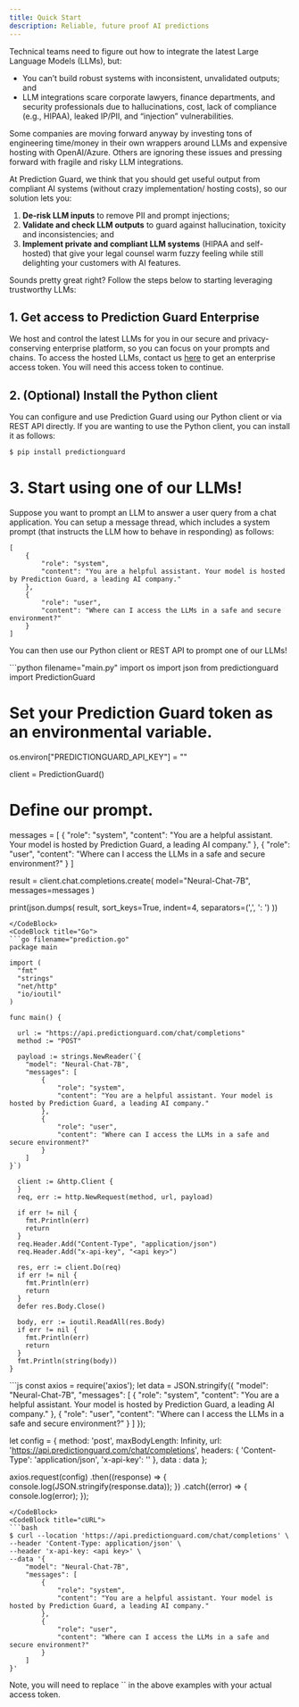 ```yaml
---
title: Quick Start
description: Reliable, future proof AI predictions
---
```


Technical teams need to figure out how to integrate the latest Large Language Models (LLMs), but:

- You can’t build robust systems with inconsistent, unvalidated outputs; and
- LLM integrations scare corporate lawyers, finance departments, and security professionals due to hallucinations, cost, lack of compliance (e.g., HIPAA), leaked IP/PII, and “injection” vulnerabilities.

Some companies are moving forward anyway by investing tons of engineering time/money in their own wrappers around LLMs and expensive hosting with OpenAI/Azure. Others are ignoring these issues and pressing forward with fragile and risky LLM integrations.

At Prediction Guard, we think that you should get useful output from compliant AI systems (without crazy implementation/ hosting costs), so our solution lets you:

1. **De-risk LLM inputs** to remove PII and prompt injections;
2. **Validate and check LLM outputs** to guard against hallucination, toxicity and inconsistencies; and
3. **Implement private and compliant LLM systems** (HIPAA and self-hosted) that give your legal counsel warm fuzzy feeling while still delighting your customers with AI features.

Sounds pretty great right? Follow the steps below to starting leveraging trustworthy LLMs:

## 1. Get access to Prediction Guard Enterprise

We host and control the latest LLMs for you in our secure and privacy-conserving enterprise platform, so you can focus on your prompts and chains. To access the hosted LLMs, contact us [here](https://mailchi.mp/predictionguard/getting-started) to get an enterprise access token. You will need this access token to continue.

## 2. (Optional) Install the Python client

You can configure and use Prediction Guard using our Python client or via REST API directly. If you are wanting to use the Python client, you can install it as follows:

```sh
$ pip install predictionguard
```

# 3. Start using one of our LLMs!

Suppose you want to prompt an LLM to answer a user query from a chat application. You can setup a message thread, which includes a system prompt (that instructs the LLM how to behave in responding) as follows:

```
[
    {
        "role": "system",
        "content": "You are a helpful assistant. Your model is hosted by Prediction Guard, a leading AI company."
    },
    {
        "role": "user",
        "content": "Where can I access the LLMs in a safe and secure environment?"
    }
]
```

You can then use our Python client or REST API to prompt one of our LLMs!

<CodeBlocks>
    <CodeBlock title="Python">
    ```python filename="main.py"
    import os
    import json
from predictionguard import PredictionGuard

# Set your Prediction Guard token as an environmental variable.
os.environ["PREDICTIONGUARD_API_KEY"] = "<api key>"

client = PredictionGuard()

# Define our prompt.

messages = [
{
"role": "system",
"content": "You are a helpful assistant. Your model is hosted by Prediction Guard, a leading AI company."
},
{
"role": "user",
"content": "Where can I access the LLMs in a safe and secure environment?"
}
]

result = client.chat.completions.create(
model="Neural-Chat-7B",
messages=messages
)

print(json.dumps(
result,
sort_keys=True,
indent=4,
separators=(',', ': ')
))

````
</CodeBlock>
<CodeBlock title="Go">
```go filename="prediction.go"
package main

import (
  "fmt"
  "strings"
  "net/http"
  "io/ioutil"
)

func main() {

  url := "https://api.predictionguard.com/chat/completions"
  method := "POST"

  payload := strings.NewReader(`{
    "model": "Neural-Chat-7B",
    "messages": [
        {
            "role": "system",
            "content": "You are a helpful assistant. Your model is hosted by Prediction Guard, a leading AI company."
        },
        {
            "role": "user",
            "content": "Where can I access the LLMs in a safe and secure environment?"
        }
    ]
}`)

  client := &http.Client {
  }
  req, err := http.NewRequest(method, url, payload)

  if err != nil {
    fmt.Println(err)
    return
  }
  req.Header.Add("Content-Type", "application/json")
  req.Header.Add("x-api-key", "<api key>")

  res, err := client.Do(req)
  if err != nil {
    fmt.Println(err)
    return
  }
  defer res.Body.Close()

  body, err := ioutil.ReadAll(res.Body)
  if err != nil {
    fmt.Println(err)
    return
  }
  fmt.Println(string(body))
}
````

</CodeBlock>
<CodeBlock title="NodeJS">
```js
const axios = require('axios');
let data = JSON.stringify({
  "model": "Neural-Chat-7B",
  "messages": [
    {
      "role": "system",
      "content": "You are a helpful assistant. Your model is hosted by Prediction Guard, a leading AI company."
    },
    {
      "role": "user",
      "content": "Where can I access the LLMs in a safe and secure environment?"
    }
  ]
});

let config = {
method: 'post',
maxBodyLength: Infinity,
url: 'https://api.predictionguard.com/chat/completions',
headers: {
'Content-Type': 'application/json',
'x-api-key': '<api key>'
},
data : data
};

axios.request(config)
.then((response) => {
console.log(JSON.stringify(response.data));
})
.catch((error) => {
console.log(error);
});

````
</CodeBlock>
<CodeBlock title="cURL">
```bash
$ curl --location 'https://api.predictionguard.com/chat/completions' \
--header 'Content-Type: application/json' \
--header 'x-api-key: <api key>' \
--data '{
    "model": "Neural-Chat-7B",
    "messages": [
        {
            "role": "system",
            "content": "You are a helpful assistant. Your model is hosted by Prediction Guard, a leading AI company."
        },
        {
            "role": "user",
            "content": "Where can I access the LLMs in a safe and secure environment?"
        }
    ]
}'
````

</CodeBlock>
</CodeBlocks>
<Callout type="info" emoji="ℹ️">
  Note, you will need to replace `<your api key>` in the above examples with your actual access token.
</Callout>
